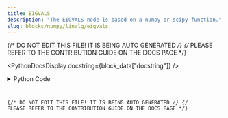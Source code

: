 ```yaml
---
title: EIGVALS
description: "The EIGVALS node is based on a numpy or scipy function."
slug: blocks/numpy/linalg/eigvals
---
```


{/* DO NOT EDIT THIS FILE! IT IS BEING AUTO GENERATED */}
{/* PLEASE REFER TO THE CONTRIBUTION GUIDE ON THE DOCS PAGE */}


<PythonDocsDisplay docstring={block_data["docstring"]} />
<details>
<summary>Python Code</summary>



<Code code={pythonCode} lang="py" wrap theme="dracula" />

[Find this Flojoy Block on GitHub](https://github.com/flojoy-ai/blocks/blob/main/blocks/NUMPY/LINALG/EIGVALS/EIGVALS.py)

</details>

{/* DO NOT EDIT THIS FILE! IT IS BEING AUTO GENERATED */}
{/* PLEASE REFER TO THE CONTRIBUTION GUIDE ON THE DOCS PAGE */}
